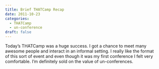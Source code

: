 ```yaml
---
title: Brief THATCamp Recap
date: 2011-10-23
categories:
  - THATCamp
  - un-conference
draft: false
---
```


Today's THATCamp was a huge success.
I got a chance to meet many awesome people and interact in an informal setting.
I really like the format of this sort of event and even though it was my first conference I felt very comfortable.
I'm definitely sold on the value of un-conferences.
